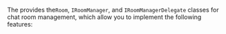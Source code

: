 <PlatformWrapper platform="unity">

The <Vg k="CHAT_SDK"/> provides the`Room`, `IRoomManager`, and `IRoomManagerDelegate` classes for chat room management, which allow you to implement the following features:

</PlatformWrapper>